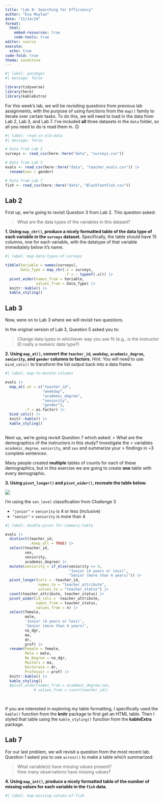 ```yaml
---
title: "Lab 8: Searching for Efficiency"
author: "Eva Moylan"
date: "11/14/24"
format: 
  html:  
    embed-resources: true
    code-tools: true
editor: source
execute: 
  echo: true
code-fold: true
theme: sandstone
---
```


```r
#| label: pacakges
#| message: false

library(tidyverse)
library(here)
library(kableExtra)
```

For this week's lab, we will be revisiting questions from previous lab
assignments, with the purpose of using functions from the `map()` family to 
iterate over certain tasks. To do this, we will need to load in the data from 
Lab 2, Lab 3, and Lab 7. I've included **all** three datasets in the `data`
folder, so all you need to do is read them in. 🙃 

```r
#| label: read-in-old-data
#| message: false

# Data from Lab 2
surveys <- read_csv(here::here("data", "surveys.csv"))

# Data from Lab 3
evals <- read_csv(here::here("data", "teacher_evals.csv")) |> 
  rename(sex = gender)

# Data from Lab 7
fish <- read_csv(here::here("data", "BlackfootFish.csv"))
```

## Lab 2

First up, we're going to revisit Question 3 from Lab 2. This question asked:

> What are the data types of the variables in this dataset?

**1. Using `map_chr()`, produce a nicely formatted table of the data type of each variable in the `surveys` dataset.** Specifically, the table should have 15 columns, one for
each variable, with the datatype of that variable immediately below it's name. 

```r
#| label: map-data-types-of-surveys

tibble(Variable = names(surveys),
       Data_Type = map_chr(.x = surveys,
                           .f = ~ typeof(.x))) |>
  pivot_wider(names_from = Variable,
              values_from = Data_Type) |>
  knitr::kable() |>
  kable_styling()

```

## Lab 3

Now, were on to Lab 3 where we will revisit two questions. 

In the original version of Lab 3, Question 5 asked you to:

> Change data types in whichever way you see fit (e.g., is the instructor ID
> really a numeric data type?)

**2. Using `map_at()`, convert the `teacher_id`, `weekday`, `academic_degree`, `seniority`, and `gender` columns to factors.** Hint: You will need to use `bind_cols()` to transform the 
list output back into a data frame. 

```r
#| label: map-to-mutate-columns

evals |>
  map_at(.at = c("teacher_id",
                 "weekday",
                 "academic_degree",
                 "seniority",
                 "gender"),
         .f = as.factor) |>
  bind_cols() |>
  knitr::kable() |>
  kable_styling()
  
```

Next up, we're going revisit Question 7 which asked:
> What are the demographics of the instructors in this study? Investigate the
> variables `academic_degree`, `seniority`, and `sex` and summarize your
> findings in ~3 complete sentences.

Many people created **multiple** tables of counts for each of these
demographics, but in this exercise we are going to create **one** table with 
every demographic.

**3. Using `pivot_longer()` and `pivot_wider()`, recreate the table below.** 

![](images/lab-8-table-to-recreate.png)

::: {.callout-tip}
I'm using the `sen_level` classification from Challenge 3

- `"junior"` = `seniority` is 4 or less (inclusive)
- `"senior"` = `seniority` is more than 4 
:::

```r
#| label: double-pivot-for-summary-table

evals |>
  distinct(teacher_id,
           .keep_all = TRUE) |>
  select(teacher_id,
         sex, 
         seniority,
         academic_degree) |>
  mutate(seniority = if_else(seniority <= 4,
                             "Junior (4 years or less)",
                             "Senior (more than 4 years)")) |>
  pivot_longer(cols = -teacher_id,
               names_to = "teacher_attribute",
               values_to = "teacher_status") |>
  count(teacher_attribute, teacher_status) |>
  pivot_wider(id_cols = -teacher_attribute,
              names_from = teacher_status,
              values_from = n) |>
  select(female,
         male,
         'Junior (4 years or less)',
         'Senior (more than 4 years)',
         no_dgr,
         ma,
         dr,
         prof) |>
  rename(Female = female,
         Male = male,
         No_Degree = no_dgr,
         Masters = ma,
         Doctorate = dr,
         Professor = prof) |>
  knitr::kable() |>
  kable_styling()
  #pivot_wider(names_from = academic_degree:sex,
             # values_from = count(teacher_id))
 
                
```

::: {.callout-tip}
If you are interested in exploring my table formatting, I specifically used the 
`kable()` function from the **knitr** package to first get an HTML table. Then
I styled that table using the `kable_styling()` function from the **kableExtra**
package. 
:::

## Lab 7

For our last problem, we will revisit a question from the most recent lab. 
Question 1 asked you to use `across()` to make a table which summarized: 

> What variable(s) have missing values present?  
> How many observations have missing values?

**4. Using `map_int()`, produce a nicely formatted table of the number of missing values for each variable in the `fish` data.** 

```r
#| label: map-missing-values-of-fish


```
